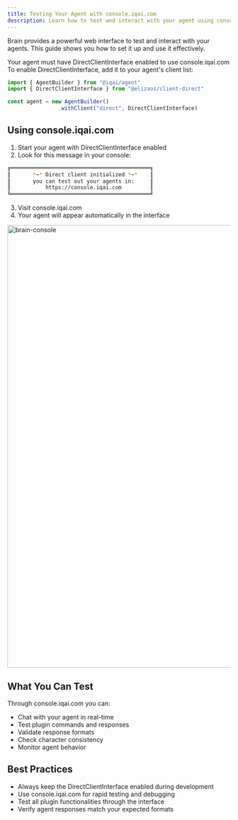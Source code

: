 ```yaml
---
title: Testing Your Agent with console.iqai.com
description: Learn how to test and interact with your agent using console.iqai.com
---
```



Brain provides a powerful web interface to test and interact with your agents. This guide shows you how to set it up and use it effectively.

<Aside type="caution">
  Your agent must have DirectClientInterface enabled to use console.iqai.com
  To enable DirectClientInterface, add it to your agent's client list:

  ```typescript
  import { AgentBuilder } from "@iqai/agent"
  import { DirectClientInterface } from "@elizaos/client-direct"

  const agent = new AgentBuilder()
                  .withClient("direct", DirectClientInterface)
  ```
</Aside>

## Using console.iqai.com

1. Start your agent with DirectClientInterface enabled
2. Look for this message in your console:

```bash
╔════════════════════════════════════════════╗
║       *~* Direct client initialized *~*    ║
║       you can test out your agents in:     ║
║           https://console.iqai.com         ║
╚════════════════════════════════════════════╝
```

3. Visit console.iqai.com
4. Your agent will appear automatically in the interface

<Image src={brainConsole} alt="brain-console" height="1000" width="1200" />

## What You Can Test

Through console.iqai.com you can:
- Chat with your agent in real-time
- Test plugin commands and responses
- Validate response formats
- Check character consistency
- Monitor agent behavior

## Best Practices
- Always keep the DirectClientInterface enabled during development
- Use console.iqai.com for rapid testing and debugging
- Test all plugin functionalities through the interface
- Verify agent responses match your expected formats
